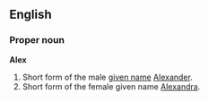 ==English==
===Proper noun===
'''Alex'''

#Short form of the male [[given name]] [[Alexander]].
#Short form of the female given name [[Alexandra]].

<!--Encyclopedic, but might be useful for etymology and translations:

Alex is translated into Sasha for the slavic languages (eg: Russian)

In slavic terms, Alexander stands for noble.

In greek/latin terms, Alexander stands for defender of mankind.
-->